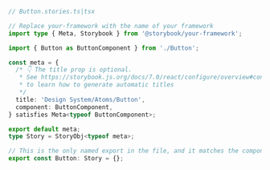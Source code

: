 ```ts
// Button.stories.ts|tsx

// Replace your-framework with the name of your framework
import type { Meta, Storybook } from '@storybook/your-framework';

import { Button as ButtonComponent } from './Button';

const meta = {
  /* 👇 The title prop is optional.
   * See https://storybook.js.org/docs/7.0/react/configure/overview#configure-story-loading
   * to learn how to generate automatic titles
   */
  title: 'Design System/Atoms/Button',
  component: ButtonComponent,
} satisfies Meta<typeof ButtonComponent>;

export default meta;
type Story = StoryObj<typeof meta>;

// This is the only named export in the file, and it matches the component name
export const Button: Story = {};
```
